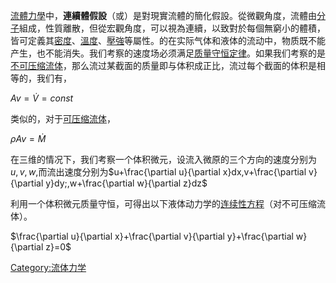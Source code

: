 {{distinguish|连续统假设}}

{{Unreferenced|time=2022-02-04T15:21:22+00:00}}
[[流體力學|流體力學]]中，'''連續體假設'''（{{lang-en|continuum assumption}}或{{lang|en|continuum hypothesis}}）是對現實流體的簡化假設。從微觀角度，流體由[[分子|分子]]組成，性質離散，但從宏觀角度，可以視為連續，以致對於每個無窮小的體積，皆可定義其[[密度|密度]]、[[溫度|溫度]]、[[壓強|壓強]]等屬性。的在实际气体和液体的流动中，物质既不能产生，也不能消失。我们考察的速度场必须满足[[质量守恒定律|质量守恒定律]]。如果我们考察的是[[不可压缩流体|不可压缩流体]]，那么流过某截面的质量即与体积成正比，流过每个截面的体积是相等的，我们有，

<math>Av=\dot{V}=const</math>

类似的，对于[[可压缩流体|可压缩流体]]，

<math>\rho Av=\dot{M}</math>

在三维的情况下，我们考察一个体积微元，设流入微原的三个方向的速度分别为<math>u,v,w</math>,而流出速度分别为<math>u+\frac{\partial u}{\partial x}dx,v+\frac{\partial v}{\partial y}dy;,w+\frac{\partial w}{\partial z}dz</math>

利用一个体积微元质量守恒，可得出以下液体动力学的[[连续性方程|连续性方程]]（对不可压缩流体）。

<math>\frac{\partial u}{\partial x}+\frac{\partial v}{\partial y}+\frac{\partial w}{\partial z}=0</math>

[[Category:流体力学|Category:流体力学]]